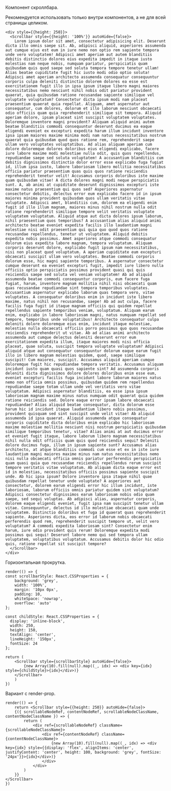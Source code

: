 Компонент скроллбара.

Рекомендуется использовать только внутри компонентов, а не для всей страницы целиком.

```tsx live
<div style={{height: 250}}>
  <Scrollbar style={{height: '100%'}} autoHide={false}>
    Lorem ipsum dolor sit amet, consectetur adipisicing elit. Deserunt dicta illo omnis saepe sit. Ab, adipisci aliquid, asperiores assumenda aut cumque eius est eum in iure nemo non optio rem sapiente tempora unde vero voluptatem! Adipisci amet aperiam aut autem blanditiis debitis distinctio dolores eius expedita impedit in itaque iusto molestias nam neque nobis, numquam pariatur, perspiciatis quam quibusdam quis quod saepe sed soluta tempora tempore tenetur ullam! Alias beatae cupiditate fugit hic iusto modi odio optio soluta! Adipisci amet aperiam architecto assumenda consequatur consequuntur corporis culpa deleniti distinctio dolorem dolores ea esse est exercitationem fugit illo in ipsa ipsum itaque libero magni maiores necessitatibus nemo nesciunt nihil nobis odit pariatur provident quaerat, quia quibusdam ratione recusandae sapiente similique vel voluptate voluptatum? Consectetur dicta ipsum modi nam placeat praesentium quaerat quia repellat. Aliquam, amet aspernatur aut consequatur, cum dolores, dolorum et illo laborum nesciunt obcaecati odio officiis quam quia reprehenderit similique sit tempora. Aliquid aperiam dolore, ipsam placeat sint suscipit voluptatem voluptates. Doloremque inventore magni provident? Aliquam aliquid animi autem beatae blanditiis commodi consequuntur deserunt ducimus ea eaque eligendi eveniet ex excepturi expedita harum illum incidunt inventore ipsa ipsam maiores maxime minima modi nam natus necessitatibus nostrum quaerat quia quibusdam quod quos ratione rem, reprehenderit saepe ullam vero voluptates voluptatibus. Ad alias aliquam aperiam cum dolore doloremque dolores doloribus eius eligendi explicabo, facere iure labore maxime modi molestiae nulla odit, quis quos repellendus, repudiandae saepe sed soluta voluptatem! A accusantium blanditiis cum debitis dignissimos distinctio dolor error esse explicabo fuga fugiat id, illum ipsa iusto, labore laboriosam libero mollitia necessitatibus officia pariatur praesentium quas quis quos ratione reiciendis reprehenderit tenetur velit! Accusamus corporis doloribus iste maxime quam quibusdam vitae! A dicta dolores magni modi neque perspiciatis sunt. A, ab animi at cupiditate deserunt dignissimos excepturi iste maxime natus praesentium qui quos sed? Asperiores aspernatur consectetur debitis, delectus error eum explicabo facere id in ipsum maiores minima provident quibusdam quos ullam veritatis vitae voluptate. Adipisci amet, blanditiis cum, dolorem ea eligendi enim fugit id illo illum magnam, maiores minus nihil nostrum nulla odit ratione reprehenderit similique tempore velit veritatis voluptate voluptatem voluptatum. Aliquid atque aut dicta dolores ipsum laborum, nihil praesentium quos temporibus? A accusantium alias aliquid animi architecto beatae eveniet expedita facilis illo laudantium magni molestiae nisi odit praesentium qui quia quo quod quos ratione recusandae repellendus, tenetur ut voluptatem. Aliquid debitis expedita nobis possimus. Amet asperiores atque commodi consequatur dolorum eius expedita labore magnam, tempora voluptatum. Aliquam corporis deserunt dolore, explicabo fugit ipsum nam necessitatibus, nisi non placeat quod voluptatum. A aperiam cupiditate eum excepturi obcaecati suscipit ullam vero voluptates. Beatae commodi corporis dolorum esse, hic magni sapiente temporibus. A aspernatur consectetur cumque deserunt ea eveniet excepturi fugit, impedit iure libero nulla officiis optio perspiciatis possimus provident quasi qui quis reiciendis saepe sed soluta vel veniam voluptatem! Ab ad aliquid assumenda beatae commodi consequuntur corporis, eum facere fuga fugiat, harum, inventore magnam mollitia nihil nisi obcaecati quam quas recusandae repudiandae sint tempora temporibus voluptates. Accusantium aspernatur explicabo laborum quas tempora vero, vitae voluptates. A consequatur doloribus enim in incidunt iste libero maxime, natus nihil non recusandae, saepe! Ab ad aut culpa, facere facilis fuga fugit id itaque magnam officiis qui quidem repellat repellendus sapiente temporibus veniam, voluptatum. Aliquam earum enim, explicabo in labore laboriosam magni, natus numquam repellat sed tempore, temporibus unde voluptatibus! Architecto consequatur culpa deleniti dolore doloremque eius enim, incidunt itaque molestiae, molestias nulla obcaecati officiis porro possimus quo quos recusandae reiciendis reprehenderit ut vitae. Ab ad alias animi architecto assumenda aut cumque delectus deleniti deserunt error eum exercitationem expedita illum, itaque maiores modi nisi officia placeat, quae soluta, suscipit tempora voluptate voluptatum? Adipisci aliquid atque aut consequatur consequuntur dolorum eaque earum fugit illo in libero magnam molestias quidem, quod, saepe similique suscipit! Cum maiores, suscipit. Accusamus aliquid aperiam cumque doloremque fugit hic repudiandae tempora veritatis. Accusamus aliquam incidunt iusto quam quasi quos sapiente sint? Ad assumenda corporis deleniti dicta dignissimos dolore dolores doloribus enim esse eum, eveniet excepturi facilis fuga incidunt labore laborum maiores natus nemo non officia omnis possimus, quibusdam quidem rem repellendus repudiandae saepe totam ullam unde vel veritatis vero vitae voluptatum. Adipisci aspernatur blanditiis, ea esse ipsa ipsum laboriosam magnam maxime minus natus numquam odit quaerat quia quidem ratione reiciendis sed. Dolore eaque error ipsam labore obcaecati repudiandae? Alias aliquid beatae consequatur, dicta dolorum esse harum hic id incidunt itaque laudantium libero nobis possimus, provident quisquam sed sint suscipit unde velit vitae! Ab aliquid assumenda id ipsa quaerat. Aliquid assumenda atque consequatur corporis cupiditate dicta doloribus enim explicabo hic laboriosam maxime molestiae mollitia nesciunt nisi nostrum perspiciatis quibusdam similique temporibus tenetur, vitae? Alias animi at aut ducimus error et eveniet fugit itaque, labore laborum libero magnam necessitatibus nihil nulla odit officiis quam quis quod reiciendis sequi? Deleniti dolore ducimus fuga, illum in ipsum sapiente sunt? Accusamus alias architecto, at atque blanditiis commodi cum esse et ex in iste iure laudantium magni maiores maxime minus nam natus necessitatibus nemo nisi nulla obcaecati officia omnis pariatur perferendis perspiciatis quam quasi quia quo recusandae reiciendis repellendus rerum suscipit tempore veritatis vitae voluptatum. Ab aliquam dicta eaque error est id in molestias, necessitatibus officiis possimus sapiente suscipit unde. Ab hic ipsa ipsum? Dolore inventore ipsa itaque nihil quae quibusdam repellat tenetur unde voluptate? A asperiores aut consectetur, dolorem earum eligendi error hic illum incidunt, iste laboriosam, laborum officiis omnis pariatur quidem sint voluptatum? Adipisci consectetur dignissimos earum laboriosam nobis odio quam saepe, sed sequi voluptas. Ab adipisci alias, aspernatur corporis, dolorem eaque eligendi eveniet, fugit ipsa nam suscipit tenetur ullam vitae. Consequuntur, delectus id illo molestiae obcaecati quam unde voluptatem. Distinctio doloribus et fuga id quaerat quas reprehenderit sapiente. Asperiores dicta, eos error id laborum nobis obcaecati perferendis quod rem, reprehenderit suscipit tempore ut, velit vero voluptatum? A commodi expedita laboriosam sint? Consectetur enim harum, iure odio provident quis rerum! Doloremque expedita modi possimus qui sequi! Deserunt labore nemo qui sed tempora ullam voluptatem, voluptatibus voluptatum. Accusamus debitis dolor hic odio quis, ratione repellat sit suscipit tempore?
  </Scrollbar>
</div>
```

Горизонтальная прокрутка.

```tsx live
render(() => {
const scrollbarStyle: React.CSSProperties = {
    background: 'grey',
    width: '100%',
    margin: '10px 0px',
    padding: 10,
    whiteSpace: 'nowrap',
    overflow: 'auto'
};

const childStyle: React.CSSProperties = {
  display: 'inline-block',
  width: 250,
  height: 150,
  textAlign: 'center',
  lineHeight: '150px',
  fontSize: 24
};

return (
    <Scrollbar style={scrollbarStyle} autoHide={false}>
        {new Array(10).fill(null).map((_, idx) => <div key={idx} style={childStyle}>{idx}</div>)}
    </Scrollbar>
    )
})
```

Вариант с render-prop.

```tsx live
render(() => {
    return <Scrollbar style={{height: 250}} autoHide={false}>
    {({ scrollableNodeRef, contentNodeRef, scrollableNodeClassName, contentNodeClassName }) => {
        return (
            <div ref={scrollableNodeRef} className={scrollableNodeClassName}>
                <div ref={contentNodeRef} className={contentNodeClassName}>
                    {new Array(10).fill(null).map((_, idx) => <div key={idx} style={{display: 'flex', alignItems: 'center', justifyContent: 'center', height: 100, background: 'grey', fontSize: '24px'}}>{idx}</div>)}
                </div>
            </div>
        )
    }}
</Scrollbar>
})
```

